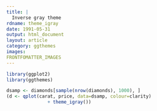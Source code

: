 ```yaml
---
title: |
  Inverse gray theme
rdname: theme_igray
date: 1991-05-31
output: html_document
layout: article
category: ggthemes
images:
FRONTFOMATTER_IMAGES
---
```


```r
library(ggplot2)
library(ggthemes)
```

```r
dsamp <- diamonds[sample(nrow(diamonds), 1000), ]
(d <- qplot(carat, price, data=dsamp, colour=clarity)
               + theme_igray())



```